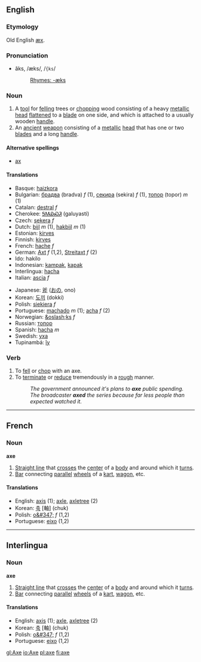 ==English==
===Etymology===
Old English [[æx]].

===Pronunciation===
*ăks, /æks/, /<tt>{ks</tt>/
*:[[Rhymes:English:-æks|Rhymes: -æks]]

===Noun===
{{en-noun|axe|axes}}

#A [[tool]] for [[fell]]ing trees or [[chop]]ping wood consisting of a heavy [[metallic]] [[head]] [[flatten]]ed to a [[blade]] on one side, and which is attached to a usually wooden [[handle]].
#An [[ancient]] [[weapon]] consisting of a [[metallic]] [[head]] that has one or two [[blade]]s and a long [[handle]].

====Alternative spellings====
*[[ax]]

====Translations====
{{top}}
*Basque: [[haizkora]]
*Bulgarian: [[брадва]] (bradva) ''f'' (1), [[секира]] (sekira) ''f'' (1), [[топор]] (topor) ''m'' (1)
*Catalan: [[destral]] ''f''
*Cherokee: [[ᎦᎷᏯᏍᏘ]] (galuyasti)
*Czech: [[sekera]] ''f''
*Dutch: [[bijl]] ''m'' (1), [[hakbijl]] ''m'' (1)
*Estonian: [[kirves]]
*Finnish: [[kirves]]
*French: [[hache]] ''f''
*German: [[Axt]] ''f'' (1,2), [[Streitaxt]] ''f'' (2)
*Ido: hakilo
*Indonesian: [[kampak]], [[kapak]]
*Interlingua: [[hacha]]
*Italian: [[ascia]] ''f''
{{mid}}
*Japanese: [[斧]] ([[おの]], ono)
*Korean: [[도끼]] (dokki)
*Polish: [[siekiera]] ''f''
*Portuguese: [[machado]] ''m'' (1); [[acha]] ''f'' (2)
*Norwegian: [[&oslash;ks]] ''f''
*Russian: [[топор]]
*Spanish: [[hacha]] ''m''
*Swedish: [[yxa]]
*Tupinambá: [[îy]]
{{bottom}}

===Verb===
{{en-verb|axe|axes|axed|axing}}

# To [[fell]] or [[chop]] with an axe.
# To [[terminate]] or [[reduce]] tremendously in a [[rough]] manner.
#:''The government announced it's plans to '''axe''' public spending.''
#:''The broadcaster '''axed''' the series because far less people than expected watched it.''

----

==French==
===Noun===
'''axe'''

#[[Straight line]] that [[cross]]es the [[center]] of a [[body]] and around which it [[turn]]s.
#[[Bar]] connecting [[parallel]] [[wheel]]s of a [[kart]], [[wagon]], etc.

====Translations====
*English: [[axis]] (1); [[axle]], [[axletree]] (2)
*Korean: [[축]] [軸] (chuk)
*Polish: [[o&#347;]] ''f'' (1,2)
*Portuguese: [[eixo]] (1,2)

----

==Interlingua==
===Noun===
'''axe'''

#[[Straight line]] that [[cross]]es the [[center]] of a [[body]] and around which it [[turn]]s.
#[[Bar]] connecting [[parallel]] [[wheel]]s of a [[kart]], [[wagon]], etc.

====Translations====
*English: [[axis]] (1); [[axle]], [[axletree]] (2)
*Korean: [[축]] [軸] (chuk)
*Polish: [[o&#347;]] ''f'' (1,2)
*Portuguese: [[eixo]] (1,2)

[[gl:Axe]]
[[io:Axe]]
[[pl:axe]]
[[fi:axe]]